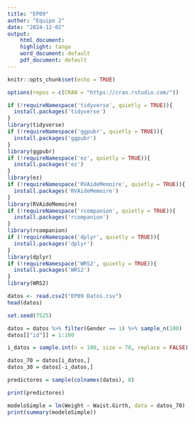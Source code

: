 ```yaml
---
title: "EP09"
author: "Equipo 2"
date: "2024-12-02"
output:
    html_document:
    highlight: tango
    word_document: default
    pdf_document: default
---
```


```{=html}
<style>
body {
  font-family: 'Calibri', sans-serif;
}
</style>
```
```r
knitr::opts_chunk$set(echo = TRUE)
```

```r
options(repos = c(CRAN = "https://cran.rstudio.com/"))

if (!requireNamespace('tidyverse', quietly = TRUE)){
  install.packages('tidyverse')
}
library(tidyverse)
if (!requireNamespace('ggpubr', quietly = TRUE)){
  install.packages('ggpubr')
}
library(ggpubr)
if (!requireNamespace('ez', quietly = TRUE)){
  install.packages('ez')
}
library(ez)
if (!requireNamespace('RVAideMemoire', quietly = TRUE)){
  install.packages('RVAideMemoire')
}
library(RVAideMemoire)
if (!requireNamespace('rcompanion', quietly = TRUE)){
  install.packages('rcompanion')
}
library(rcompanion)
if (!requireNamespace('dplyr', quietly = TRUE)){
  install.packages('dplyr')
}
library(dplyr)
if (!requireNamespace('WRS2', quietly = TRUE)){
  install.packages('WRS2')
}
library(WRS2)
```

```r
datos <- read.csv2("EP09 Datos.csv")
head(datos)
```

```r
set.seed(7525)

datos = datos %>% filter(Gender == 1) %>% sample_n(100)
datos[["id"]] = 1:100

i_datos = sample.int(n = 100, size = 70, replace = FALSE)

datos_70 = datos[i_datos,]
datos_30 = datos[-i_datos,]

predictores = sample(colnames(datos), 8)

print(predictores)

modeloSimple = lm(Weight ~ Waist.Girth, data = datos_70)
print(summary(modeloSimple))


```

